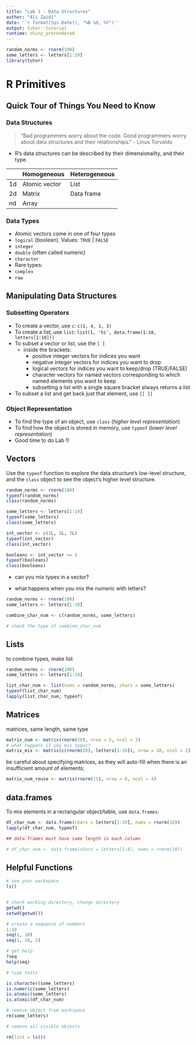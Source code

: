 ```yaml
---
title: "Lab 1 - Data Structures"
author: "Ali Zaidi"
date: '`r format(Sys.Date(), "%B %d, %Y")`'
output: tutor::tutorial
runtime: shiny_prerendered
---
```


```r
random_norms <- rnorm(100)
some_letters <- letters[1:10]
library(tutor)
```

# R Primitives

## Quick Tour of Things You Need to Know
### Data Structures

> "Bad programmers worry about the code. 
> Good programmers worry about data structures and their relationships."
> - Linus Torvalds

* R's data structures can be described by their dimensionality, and their type.


|    | Homogeneous   | Heterogeneous |
|----|---------------|---------------|
| 1d | Atomic vector | List          |
| 2d | Matrix        | Data frame    |
| nd | Array         |               |

### Data Types

* Atomic vectors come in one of four types
* `logical` (boolean). Values: `TRUE` | `FALSE`
* `integer`
* `double` (often called numeric)
* `character`
* Rare types:
* `complex` 
* `raw`

## Manipulating Data Structures

### Subsetting Operators

* To create a vector, use `c`: `c(1, 4, 1, 3)`
* To create a list, use `list`: `list(1, 'hi', data.frame(1:10, letters[1:10]))`
* To subset a vector or list, use the `[ ]`
  - inside the brackets: 
    + positive integer vectors for indices you want 
    + negative integer vectors for indices you want to drop
    + logical vectors for indices you want to keep/drop (TRUE/FALSE)
    + character vectors for named vectors corresponding to which named elements you want to keep
    + subsetting a list with a single square bracket always returns a list
+ To subset a list and get back just that element, use `[[ ]]`

### Object Representation

+ To find the type of an object, use `class` (_higher level representation_)
+ To find how the object is stored in memory, use `typeof` (_lower level representation_)
+ Good time to do Lab 1!

## Vectors 

Use the `typeof` function to explore the data structure's low-level structure, and the `class` object to see the object's higher level structure.

```r
random_norms <- rnorm(100)
typeof(random_norms)
class(random_norms)

some_letters <- letters[1:10]
typeof(some_letters)
class(some_letters)

int_vector <- c(1L, 2L, 3L)
typeof(int_vector)
class(int_vector)

booleans <- int_vector == 1
typeof(booleans)
class(booleans)
```

+ can you mix types in a vector?

+ what happens when you mix the numeric with letters?

```r
random_norms <- rnorm(100)
some_letters <- letters[1:10]

combine_char_num <- c(random_norms, some_letters)

# check the type of combine_char_num

```

## Lists

to combine types, make list

```r
random_norms <- rnorm(100)
some_letters <- letters[1:10]

list_char_num <- list(nums = random_norms, chars = some_letters)
typeof(list_char_num)
lapply(list_char_num, typeof)
```

## Matrices

matrices, same length, same type

```r
matrix_num <- matrix(rnorm(10), nrow = 5, ncol = 2)
# what happens if you mix types?
matrix_mix <- matrix(c(rnorm(10), letters[1:10]), nrow = 10, ncol = 2)
```

be careful about specifying matrices, as they will auto-fill when there is an insufficient amount of elements;

```r
matrix_num_reuse <- matrix(rnorm(11), nrow = 6, ncol = 4)
```


## data.frames

To mix elements in a rectangular object/table, use `data.frames`:

```r
df_char_num <- data.frame(chars = letters[1:10], nums = rnorm(10))
lapply(df_char_num, typeof)

## data.frames must have same length in each column

# df_char_num <- data.frame(chars = letters[1:8], nums = rnorm(10))

```

## Helpful Functions


```r

# see your workspace
ls()


# check working directory, change directory
getwd()
setwd(getwd())

# create a sequence of numbers
1:10
seq(1, 10)
seq(1, 10, 2)

# get help
?seq
help(seq)

# type tests

is.character(some_letters)
is.numeric(some_letters)
is.atomic(some_letters)
is.atomic(df_char_num)

# remove object from workspace
rm(some_letters)

# remove all visible objects

rm(list = ls())

```

